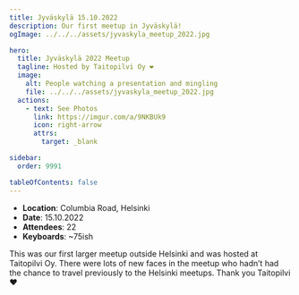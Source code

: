 ```yaml
---
title: Jyväskylä 15.10.2022
description: Our first meetup in Jyväskylä!
ogImage: ../../../assets/jyvaskyla_meetup_2022.jpg

hero:
  title: Jyväskylä 2022 Meetup
  tagline: Hosted by Taitopilvi Oy ❤️
  image:
    alt: People watching a presentation and mingling
    file: ../../../assets/jyvaskyla_meetup_2022.jpg
  actions:
    - text: See Photos
      link: https://imgur.com/a/9NKBUk9
      icon: right-arrow
      attrs:
        target: _blank

sidebar:
  order: 9991

tableOfContents: false
---
```


- **Location**: Columbia Road, Helsinki  
- **Date**: 15.10.2022  
- **Attendees**: 22
- **Keyboards**: ~75ish

This was our first larger meetup outside Helsinki and was hosted at Taitopilvi Oy. There were lots of new faces in the meetup who hadn’t had the chance to travel previously to the Helsinki meetups. Thank you Taitopilvi ❤️